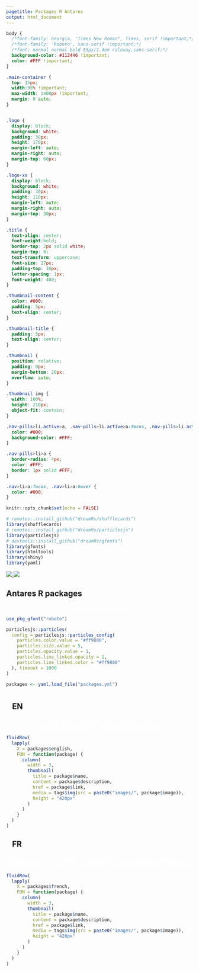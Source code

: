 ```yaml
---
pagetitle: Packages R Antares
output: html_document
---
```



```css
body {
  /*font-family: Georgia, "Times New Roman", Times, serif !important;*/
  /*font-family: 'Roboto', sans-serif !important;*/
  /*font: normal normal bold 55px/1.4em raleway,sans-serif;*/
  background-color: #112446 !important;
  color: #FFF !important;
}

.main-container {
  top: 15px;
  width:90% !important;
  max-width: 1400px !important;
  margin: 0 auto;
}


.logo {
  display: block;
  background: white;
  padding: 30px;
  height: 170px;
  margin-left: auto;
  margin-right: auto;
  margin-top: 60px;
}

.logo-xs {
  display: block;
  background: white;
  padding: 30px;
  height: 110px;
  margin-left: auto;
  margin-right: auto;
  margin-top: 30px;
}

.title {
  text-align: center;
  font-weight:bold;
  border-top: 2px solid white;
  margin-top: 0;
  text-transform: uppercase;
  font-size: 17px;
  padding-top: 10px;
  letter-spacing: 1px;
  font-weight: 400;
}

.thumbnail-content {
  color: #000;
  padding: 5px;
  text-align: center;
}

.thumbnail-title {
  padding: 5px;
  text-align: center;
}

.thumbnail {
  position: relative;
  padding: 0px;
  margin-bottom: 20px;
  overflow: auto;
}

.thumbnail img {
  width: 100%;
  height: 210px;
  object-fit: contain;
}

.nav-pills>li.active>a, .nav-pills>li.active>a:focus, .nav-pills>li.active>a:hover {
  color: #000;
  background-color: #FFF;
}

.nav-pills>li>a {
  border-radius: 4px;
  color: #FFF;
  border: 1px solid #FFF;
}

.nav>li>a:focus, .nav>li>a:hover {
  color: #000;
}

```



```r
knitr::opts_chunk$set(echo = FALSE)

# remotes::install_github("dreamRs/shufflecards")
library(shufflecards)
# remotes::install_github("dreamRs/particlesjs")
library(particlesjs)
# devtools::install_github("dreamRs/gfonts")
library(gfonts)
library(htmltools)
library(shiny)
library(yaml)
```


<a href="https://antares-simulator.org/" target = "_blank">
<img src="images/antares-logo.png" class="logo hidden-xs"></img>
<img src="images/antares-logo.png" class="logo-xs visible-xs-block"></img>
</a>
<h2 class="title">Antares R packages</h2>
<p style="text-align: center;">
<a href="https://rte-antares-rpackage.github.io/rPackagesRte/dashboard.html" style="color: #FFF;">
See activity dashboard
</a>
</p>


```r
use_pkg_gfont("roboto")
```


```r
particlesjs::particles(
  config = particlesjs::particles_config(
    particles.color.value = "#ff9800",
    particles.size.value = 5,
    particles.opacity.value = 1,
    particles.line_linked.opacity = 1,
    particles.line_linked.color = "#ff9800"
  ), timeout = 1000
)
```




```r
packages <- yaml.load_file("packages.yml")
```


# {.tabset .tabset-fade .tabset-pills}

## <span> <img src="assets/flags/gb.svg" width="16" height="12" style="vertical-align: 0px;"/>EN</span>

<p style = "text-align: center; color: #FFF;">
Find here all the R packages developed by Rte around Antares. 
You can edit a study, read simulation results and visualize them!
</p>

```r
fluidRow(
  lapply(
    X = packages$english,
    FUN = function(package) {
      column(
        width = 3,
        thumbnail(
          title = package$name, 
          content = package$description, 
          href = package$link,
          media = tags$img(src = paste0("images/", package$image)), 
          height = "420px"
        )
      )
    }
  )
)
```


## <span> <img src="assets/flags/fr.svg" width="16" height="12" style="vertical-align: 0px;"/>FR</span>

<p style = "text-align: center; color: #FFF;">
Retouvez ici tous les packages R développés par Rte autour d'Antares. 
Vous pouvez éditer une étude, lire les résultats de simulations et les visualiser !
</p>

```r
fluidRow(
  lapply(
    X = packages$french,
    FUN = function(package) {
      column(
        width = 3,
        thumbnail(
          title = package$name, 
          content = package$description, 
          href = package$link,
          media = tags$img(src = paste0("images/", package$image)), 
          height = "420px"
        )
      )
    }
  )
)
```



